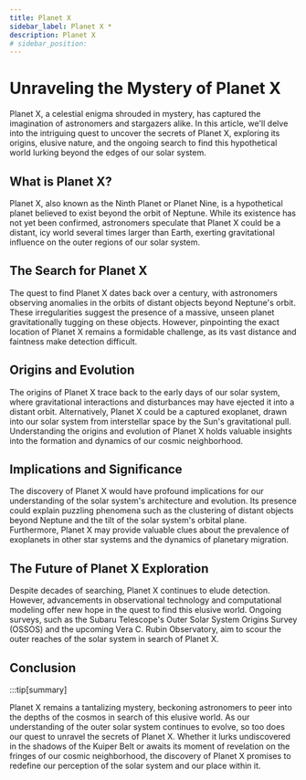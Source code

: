 ```yaml
---
title: Planet X
sidebar_label: Planet X *
description: Planet X
# sidebar_position: 
---
```


# Unraveling the Mystery of Planet X

Planet X, a celestial enigma shrouded in mystery, has captured the imagination of astronomers and stargazers alike. In this article, we'll delve into the intriguing quest to uncover the secrets of Planet X, exploring its origins, elusive nature, and the ongoing search to find this hypothetical world lurking beyond the edges of our solar system.

## What is Planet X?

Planet X, also known as the Ninth Planet or Planet Nine, is a hypothetical planet believed to exist beyond the orbit of Neptune. While its existence has not yet been confirmed, astronomers speculate that Planet X could be a distant, icy world several times larger than Earth, exerting gravitational influence on the outer regions of our solar system.

## The Search for Planet X

The quest to find Planet X dates back over a century, with astronomers observing anomalies in the orbits of distant objects beyond Neptune's orbit. These irregularities suggest the presence of a massive, unseen planet gravitationally tugging on these objects. However, pinpointing the exact location of Planet X remains a formidable challenge, as its vast distance and faintness make detection difficult.

## Origins and Evolution

The origins of Planet X trace back to the early days of our solar system, where gravitational interactions and disturbances may have ejected it into a distant orbit. Alternatively, Planet X could be a captured exoplanet, drawn into our solar system from interstellar space by the Sun's gravitational pull. Understanding the origins and evolution of Planet X holds valuable insights into the formation and dynamics of our cosmic neighborhood.

## Implications and Significance

The discovery of Planet X would have profound implications for our understanding of the solar system's architecture and evolution. Its presence could explain puzzling phenomena such as the clustering of distant objects beyond Neptune and the tilt of the solar system's orbital plane. Furthermore, Planet X may provide valuable clues about the prevalence of exoplanets in other star systems and the dynamics of planetary migration.

## The Future of Planet X Exploration

Despite decades of searching, Planet X continues to elude detection. However, advancements in observational technology and computational modeling offer new hope in the quest to find this elusive world. Ongoing surveys, such as the Subaru Telescope's Outer Solar System Origins Survey (OSSOS) and the upcoming Vera C. Rubin Observatory, aim to scour the outer reaches of the solar system in search of Planet X.

## Conclusion

:::tip[summary]

Planet X remains a tantalizing mystery, beckoning astronomers to peer into the depths of the cosmos in search of this elusive world. As our understanding of the outer solar system continues to evolve, so too does our quest to unravel the secrets of Planet X. Whether it lurks undiscovered in the shadows of the Kuiper Belt or awaits its moment of revelation on the fringes of our cosmic neighborhood, the discovery of Planet X promises to redefine our perception of the solar system and our place within it.